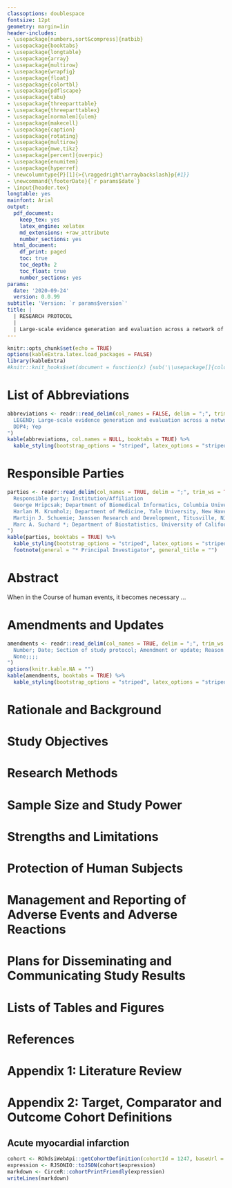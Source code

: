 ```yaml
---
classoptions: doublespace
fontsize: 12pt
geometry: margin=1in
header-includes:
- \usepackage[numbers,sort&compress]{natbib}
- \usepackage{booktabs}
- \usepackage{longtable}
- \usepackage{array}
- \usepackage{multirow}
- \usepackage{wrapfig}
- \usepackage{float}
- \usepackage{colortbl}
- \usepackage{pdflscape}
- \usepackage{tabu}
- \usepackage{threeparttable}
- \usepackage{threeparttablex}
- \usepackage[normalem]{ulem}
- \usepackage{makecell}
- \usepackage{caption}
- \usepackage{rotating}
- \usepackage{multirow}
- \usepackage{mwe,tikz}
- \usepackage[percent]{overpic}
- \usepackage{enumitem}
- \usepackage{hyperref}
- \newcolumntype{P}[1]{>{\raggedright\arraybackslash}p{#1}}
- \newcommand{\footerDate}{`r params$date`}
- \input{header.tex}
longtable: yes
mainfont: Arial
output:
  pdf_document:
    keep_tex: yes
    latex_engine: xelatex
    md_extensions: +raw_attribute
    number_sections: yes
  html_document:
    df_print: paged
    toc: true
    toc_depth: 2
    toc_float: true
    number_sections: yes
params:
  date: '2020-09-24'
  version: 0.0.99
subtitle: 'Version: `r params$version`'
title: |
  | RESEARCH PROTOCOL
  | 
  | Large-scale evidence generation and evaluation across a network of databases for type 2 diabetes mellitus
---
```


\thispagestyle{fancy}

```r
knitr::opts_chunk$set(echo = TRUE)
options(kableExtra.latex.load_packages = FALSE)
library(kableExtra)
#knitr::knit_hooks$set(document = function(x) {sub('\\usepackage[]{color}', '\\usepackage[table]{xcolor}', x, fixed = TRUE)})
```

\tableofcontents

# List of Abbreviations

```r
abbreviations <- readr::read_delim(col_names = FALSE, delim = ";", trim_ws = TRUE, file = "
  LEGEND; Large-scale evidence generation and evaluation across a network of databases
  DDP4; Yep
")
kable(abbreviations, col.names = NULL, booktabs = TRUE) %>% 
  kable_styling(bootstrap_options = "striped", latex_options = "striped")
```

# Responsible Parties

```r
parties <- readr::read_delim(col_names = TRUE, delim = ";", trim_ws = TRUE, file = "
  Responsible party; Institution/Affiliation
  George Hripcsak; Department of Biomedical Informatics, Columbia University, New York, NY, USA
  Harlan M. Krumholz; Department of Medicine, Yale University, New Haven, CT, USA
  Martijn J. Schuemie; Janssen Research and Development, Titusville, NJ, USA
  Marc A. Suchard *; Department of Biostatistics, University of California, Los Angeles, Los Angeles, CA, USA
")
kable(parties, booktabs = TRUE) %>% 
  kable_styling(bootstrap_options = "striped", latex_options = "striped") %>%
  footnote(general = "* Principal Investigator", general_title = "")
```

# Abstract

When in the Course of human events, it becomes necessary ...

# Amendments and Updates

```r
amendments <- readr::read_delim(col_names = TRUE, delim = ";", trim_ws = TRUE, file = "
  Number; Date; Section of study protocol; Amendment or update; Reason
  None;;;; 
")
options(knitr.kable.NA = "")
kable(amendments, booktabs = TRUE) %>% 
  kable_styling(bootstrap_options = "striped", latex_options = "striped")
```

# Rationale and Background

# Study Objectives

# Research Methods

# Sample Size and Study Power

# Strengths and Limitations

# Protection of Human Subjects

# Management and Reporting of Adverse Events and Adverse Reactions

# Plans for Disseminating and Communicating Study Results

# Lists of Tables and Figures

# References

# Appendix 1: Literature Review

# Appendix 2: Target, Comparator and Outcome Cohort Definitions

## Acute myocardial infarction

```r
cohort <- ROhdsiWebApi::getCohortDefinition(cohortId = 1247, baseUrl = "http://atlas-covid19.ohdsi.org/WebAPI/")
expression <- RJSONIO::toJSON(cohort$expression)
markdown <- CirceR::cohortPrintFriendly(expression)
writeLines(markdown)
```
